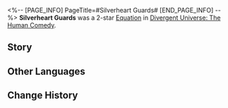 <%-- [PAGE_INFO]
PageTitle=#Silverheart Guards#
[END_PAGE_INFO] --%>
{{Removed|Equation}}
{{Equation Infobox
|period   = The Human Comedy
|rarity   = 2
|path1    = Erudition*5
|path2    = The Hunt*3
|effect   = When a character Breaks an enemy's Weakness, charges {{Extra Effect|Brain in a Vat|61000044}} by {{Color|h|25%}} and also regenerates Energy equal to {{Color|h|10%}} of Max Energy. After defeating the target, regenerates Energy equal to {{Color|h|60%}} of Max Energy.
|mentions = 
}}
'''Silverheart Guards''' was a 2-star [[Divergent Universe: The Human Comedy/Equations|Equation]] in [[Divergent Universe: The Human Comedy]].

==Story==
{{Description|The silver heart represents luster and chaos. When there is a crisis, relying on science is the best solution out of a conundrum instead of resorting to pure violence.<br /><br />They entrust you with unsolvable mysteries, awaiting the ingenious machines to bring criminals to justice. Elusive thieves that navigate through space-time distortions lose their ways and fall into your gravity trap.<br /><br />They call upon you before disasters strike, witnessing cruel monsters being vanquished by weapons ahead of their time. When a huge monster runs amok around the universe, destroying the planets along its way, you cast a fish bait of annihilating bombs into its mouth. The monster's corpse then becomes a new habitat.<br /><br />You are the embodiment of justice, unraveling vile conundrums alongside your companions.}}
<!--
==Gameplay Notes==
* 
-->
==Other Languages==
{{Other Languages
|en   = Silverheart Guards
|zhs  = 银心护卫队
|zht  = 銀心護衛隊
|ja   = シルバーハーツ
|ko   = 은빛 심장 호위대
|es   = Guardia corargenta
|fr   = Garde au cœur d'argent
|ru   = Сребросердечные стражи
|th   = ผู้พิทักษ์หัวใจสีเงิน
|vi   = Đội Bảo Vệ Trái Tim Bạc
|de   = Hüter des Silberherzens
|id   = Silverheart Guards
|pt   = Guardas do Coração de Prata
}}

==Change History==
{{Change History|2.3}}